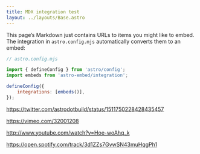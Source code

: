 ```yaml
---
title: MDX integration test
layout: ../layouts/Base.astro
---
```


This page’s Markdown just contains URLs to items you might like to embed. The integration in `astro.config.mjs` automatically converts them to an embed:

```js
// astro.config.mjs

import { defineConfig } from 'astro/config';
import embeds from 'astro-embed/integration';

defineConfig({
	integrations: [embeds()],
});
```

https://twitter.com/astrodotbuild/status/1511750228428435457

https://vimeo.com/32001208

http://www.youtube.com/watch?v=Hoe-woAhq_k

https://open.spotify.com/track/3d1ZZs7GvwSN43muHqgPh1